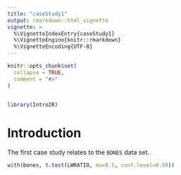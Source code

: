 ```yaml
---
title: "caseStudy1"
output: rmarkdown::html_vignette
vignette: >
  %\VignetteIndexEntry{caseStudy1}
  %\VignetteEngine{knitr::rmarkdown}
  %\VignetteEncoding{UTF-8}
---
```


```r
knitr::opts_chunk$set(
  collapse = TRUE,
  comment = "#>"
)



```

```r
library(Intro2R)
```


# Introduction

The first case study relates to the `BONES` data set.

```r
with(bones, t.test(LWRATIO, mu=8.5, conf.level=0.99))
```








